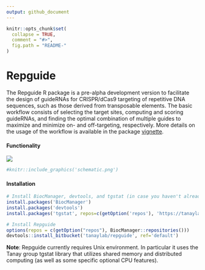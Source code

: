 ```yaml
---
output: github_document
---
```


```r
knitr::opts_chunk$set(
  collapse = TRUE,
  comment = "#>",
  fig.path = "README-"
)
```

# Repguide
The Repguide R package is a pre-alpha development version to facilitate the design of guideRNAs for CRISPR/dCas9 targeting of repetitive DNA sequences, such as those derived from transposable elements. The basic workflow consists of selecting the target sites, computing and scoring guideRNAs, and finding the optimal combination of multiple guides to maximize and minimize on- and off-targeting, respectively. More details on the usage of the workflow is available in the package [vignette](https://tanaylab.bitbucket.io/Repguide/articles/Repguide.html).  

#### Functionality

![](schematic.png)
```r
#knitr::include_graphics('schematic.png')
```

#### Installation

```r
# Install BiocManager, devtools, and tgstat (in case you haven't already)
install.packages('BiocManager')
install.packages('devtools')
install.packages('tgstat', repos=c(getOption('repos'), 'https://tanaylab.bitbucket.io/repo'))

# Install Repguide
options(repos = c(getOption("repos"), BiocManager::repositories()))
devtools::install_bitbucket('tanaylab/repguide', ref='default')
```

**Note**: Repguide currently requires Unix environment. In particular it uses the Tanay group tgstat library that utilizes shared memory and distributed computing (as well as some specific optional CPU features).